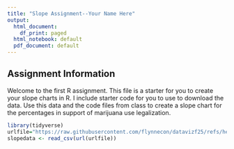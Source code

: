```yaml
---
title: "Slope Assignment--Your Name Here"
output:
  html_document:
    df_print: paged
  html_notebook: default
  pdf_document: default
---
```


## Assignment Information

Welcome to the first R assignment. This file is a starter for you to create your slope charts in R.
I include starter code for you to use to download the data.
Use this data and the code files from class to create a slope chart for the percentages in support of marijuana use legalization. 

```r
library(tidyverse)
urlfile="https://raw.githubusercontent.com/flynnecon/datavizf25/refs/heads/main/data/assignments/slopeassign.csv"
slopedata <- read_csv(url(urlfile))
```
